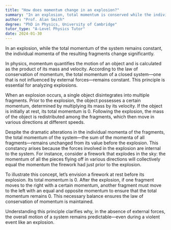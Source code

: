 ```yaml
---
title: "How does momentum change in an explosion?"
summary: "In an explosion, total momentum is conserved while the individual momenta of the fragments change, illustrating the principle of momentum conservation within a closed system."
author: "Prof. Alan Smith"
degree: "PhD in Physics, University of Cambridge"
tutor_type: "A-Level Physics Tutor"
date: 2024-01-30
---
```


In an explosion, while the total momentum of the system remains constant, the individual momenta of the resulting fragments change significantly.

In physics, momentum quantifies the motion of an object and is calculated as the product of its mass and velocity. According to the law of conservation of momentum, the total momentum of a closed system—one that is not influenced by external forces—remains constant. This principle is essential for analyzing explosions.

When an explosion occurs, a single object disintegrates into multiple fragments. Prior to the explosion, the object possesses a certain momentum, determined by multiplying its mass by its velocity. If the object is initially at rest, its total momentum is $0$. Following the explosion, the mass of the object is redistributed among the fragments, which then move in various directions at different speeds.

Despite the dramatic alterations in the individual momenta of the fragments, the total momentum of the system—the sum of the momenta of all fragments—remains unchanged from its value before the explosion. This constancy arises because the forces involved in the explosion are internal to the system. For instance, consider a firework that explodes in the sky: the momentum of all the pieces flying off in various directions will collectively equal the momentum the firework had just prior to the explosion.

To illustrate this concept, let’s envision a firework at rest before its explosion. Its total momentum is $0$. After the explosion, if one fragment moves to the right with a certain momentum, another fragment must move to the left with an equal and opposite momentum to ensure that the total momentum remains $0$. This necessary balance ensures the law of conservation of momentum is maintained.

Understanding this principle clarifies why, in the absence of external forces, the overall motion of a system remains predictable—even during a violent event like an explosion.
    